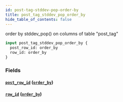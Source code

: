 ```yaml
---
id: post-tag-stddev-pop-order-by
title: post_tag_stddev_pop_order_by
hide_table_of_contents: false
---
```


order by stddev_pop() on columns of table "post_tag"

```graphql
input post_tag_stddev_pop_order_by {
  post_row_id: order_by
  row_id: order_by
}
```

### Fields

#### [`post_row_id`](#) ([`order_by`](../enums/order-by))

#### [`row_id`](#) ([`order_by`](../enums/order-by))
